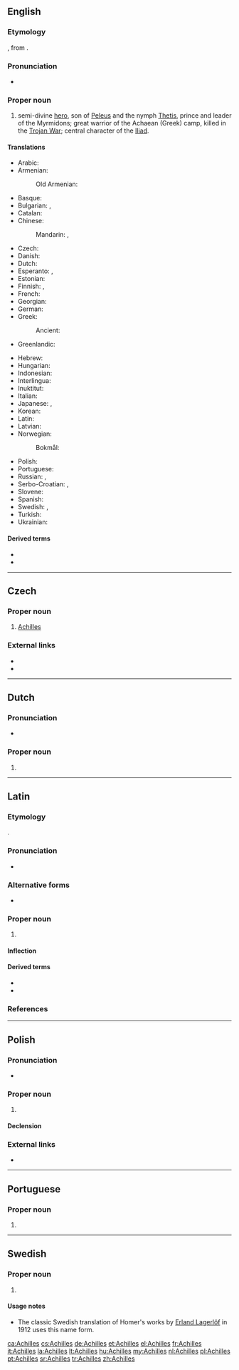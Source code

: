 ==English==
{{wikipedia}}

===Etymology===
{{borrowing|la|Achilles|lang=en}}, from {{etyl|grc|en}} {{m|grc|Ἀχιλλεύς}}.

===Pronunciation===
* {{IPA|/əˈkɪliːz/|lang=en}}

===Proper noun===
{{en-proper noun}}

# {{label|en|Greek mythology}} semi-divine [[hero]], son of [[Peleus]] and the nymph [[Thetis]], prince and leader of the Myrmidons; great warrior of the Achaean (Greek) camp, killed in the [[Trojan War]]; central character of the [[w:Iliad|Iliad]].

====Translations====
{{trans-top|Greek mythical hero}}
* Arabic: {{t|ar|أَخِيل|m}}
* Armenian: {{t|hy|Աքիլլես}}
*: Old Armenian: {{t|xcl|Աքիլլէս}}
* Basque: {{t|eu|Akil}}
* Bulgarian: {{t|bg|Ахил}}, {{t|bg|Ахилес}}
* Catalan: {{t|ca|Aquil·les|m}}
* Chinese:
*: Mandarin: {{t+|cmn|阿喀琉斯|tr=Ākāliúsī}}, {{t+|cmn|阿基里斯|tr=Ājīlǐsī}}
* Czech: {{t|cs|Achilleus|m}}
* Danish: {{t|da|Achilleus}}
* Dutch: {{t+|nl|Achilles}}
* Esperanto: {{t|eo|Aĥilo}}, {{t|eo|Akilo}}
* Estonian: {{t|et|Achilleus}}
* Finnish: {{t|fi|Akhilleus}}, {{t|fi|Akilles}}
* French: {{t+|fr|Achille|m}}
* Georgian: {{t|ka|აქილევსი}}
* German: {{t+|de|Achilleus|m}}
* Greek: {{t+|el|Αχιλλέας|m}}
*: Ancient: {{t|grc|Ἀχιλλεύς|m}}
* Greenlandic: {{t|kl|Achilleusi}}
{{trans-mid}}
* Hebrew: {{t|he|אכילס|tr=Ahils}}
* Hungarian: {{t+|hu|Akhilleusz}}
* Indonesian: {{t|id|Achilles}}
* Interlingua: {{t|ia|Achilles}}
* Inuktitut: {{t|iu|ᐊᑭᓪᓕᔅ|sc=Cans}}
* Italian: {{t+|it|Achille}}
* Japanese: {{t|ja|アキレス|tr=Akiresu}}, {{t|ja|アキレウス|tr=Akireusu}}
* Korean: {{t|ko|아킬레스|tr=Akilleseu|sc=Kore}}
* Latin: {{t+|la|Achillēs}}
* Latvian: {{t|lv|Achilas}}
* Norwegian:
*: Bokmål: {{t|nb|Akilles|m}}
* Polish: {{t+|pl|Achilles|m-pr}}
* Portuguese: {{t+|pt|Aquiles}}
* Russian: {{t+|ru|Ахи́лл|m}}, {{t+|ru|Ахилле́с|m}}
* Serbo-Croatian: {{t+|sh|Ahil|m}}, {{t|sh|Ahilej|m}}
* Slovene: {{t+|sl|Ahíl|m}}
* Spanish: {{t+|es|Aquiles|m}}
* Swedish: {{t|sv|Akilles}}, {{t|sv|Achilles}}
* Turkish: {{t|tr|Aşil}}
* Ukrainian: {{t|uk|Ахіллес|m}}
{{trans-bottom}}

====Derived terms====
* {{l|en|Achilles heel}}
* {{l|en|Achilles tendon}}

----

==Czech==

===Proper noun===
{{cs-proper noun|g=m}}

# [[#English|Achilles]] {{gloss|Ancient Greek hero}}

===External links===
* {{R:PSJC}}
* {{R:SSJC}}

----

==Dutch==

===Pronunciation===
* {{audio|Nl-Achilles.ogg|Audio|lang=nl}}

===Proper noun===
{{nl-proper noun}}

# {{l|en|Achilles}}

----

==Latin==

===Etymology===
{{borrowing|grc|Ἀχιλλεύς|lang=la}}.

===Pronunciation===
* {{audio|La-ecc-Achilles.ogg|audio (ecclesiastical)|lang=la}}

===Alternative forms===
* {{l|la|Achillēūs}}

===Proper noun===
{{la-proper noun|Achilles|Achillis|Achillis|m|third}}

# {{l|en|Achilles}}

====Inflection====
{{la-decl-3rd|num=sg|Achilles|Achill}}

====Derived terms====
* {{l|la|Achillēus}}
* {{l|la|Achillīdes}}

===References===
{{R:Cassells}}

----

==Polish==
{{wikipedia|lang=pl}}

===Pronunciation===
* {{audio|Pl-Achilles.ogg|Audio|lang=pl}}

===Proper noun===
{{head|pl|proper noun|g=m}}

# {{label|pl|Greek mythology}} {{l|en|Achilles}}

====Declension====
{{pl-decl-noun-sing|Achilles|Achillesa|Achillesowi|Achillesa|Achillesem|Achillesie|Achillesie}}

===External links===
* {{R:PWN}}

----

==Portuguese==

===Proper noun===
{{pt-proper noun|m}}

# {{pt-obsolete-hellenism|Aquiles}}

----

==Swedish==

===Proper noun===
{{head|sv|proper noun}}

# {{label|sv|Greek mythology}} {{l|en|Achilles}}

====Usage notes====
* The classic Swedish translation of Homer's works by [[w:sv:Erland Lagerlöf|Erland Lagerlöf]] in 1912 uses this name form.

[[ca:Achilles]]
[[cs:Achilles]]
[[de:Achilles]]
[[et:Achilles]]
[[el:Achilles]]
[[fr:Achilles]]
[[it:Achilles]]
[[la:Achilles]]
[[lt:Achilles]]
[[hu:Achilles]]
[[my:Achilles]]
[[nl:Achilles]]
[[pl:Achilles]]
[[pt:Achilles]]
[[sr:Achilles]]
[[tr:Achilles]]
[[zh:Achilles]]